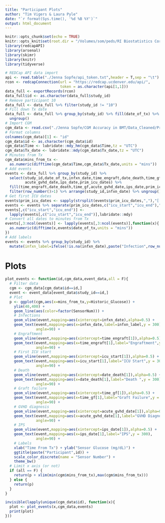 ```yaml
---
title: "Participant Plots"
author: "Tim Vigers & Laura Pyle"
date: "`r format(Sys.time(), '%d %B %Y')`"
output: html_document
---
```


```r
knitr::opts_chunk$set(echo = TRUE)
knitr::opts_knit$set(root.dir = "/Volumes/som/peds/RI Biostatistics Core/Shared/Shared Projects/Laura/BDC/Projects")
library(redcapAPI)
library(arsenal)
library(skimr)
library(knitr)
library(tidyverse)
```

```r
# REDCap API data import
api <- read.table("./Jenna Sopfe/api_token.txt",header = T,sep = "\t")
rcon <- redcapConnection(url = "https://redcap.ucdenver.edu/api/",
                         token = as.character(api[1,1]))
data_full <- exportRecords(rcon)
data_full$id <- as.character(data_full$study_id)
# Remove participant 10
data_full <- data_full %>% filter(study_id != "10")
# Fill down Tx date
data_full <- data_full %>% group_by(study_id) %>% fill(date_of_tx) %>%
  ungroup()
# Import CGM
cgm_data <- read.csv("./Jenna Sopfe/CGM Accuracy in BMT/Data_Cleaned/Prospective HSCT CGM Data Updated 6.24.19 FULL DATA SET.csv")
# Format columns
colnames(cgm_data)[1] <- "id"
cgm_data$id <- as.character(cgm_data$id)
cgm_data$Time <- lubridate::mdy_hm(cgm_data$Time,tz = "UTC")
cgm_data$Tx_date <- lubridate::mdy(cgm_data$Tx_date,tz = "UTC")
# Minutes from Tx
cgm_data$mins_from_tx <- 
  as.numeric(difftime(cgm_data$Time,cgm_data$Tx_date,units = "mins"))
# Add events
events <- data_full %>% group_by(study_id) %>%
  select(study_id,date_of_tx,infxn_date,time_engraft,date_death,time_gf,
         acute_gvhd_date,ips_date,prim_icu_dates) %>%
  fill(time_engraft,date_death,time_gf,acute_gvhd_date,ips_date,prim_icu_dates) %>%
  filter(row_number()>1) %>% arrange(study_id,infxn_date) %>% ungroup()
# Get first ICU dates
events$prim_icu_dates <- sapply(strsplit(events$prim_icu_dates,","),"[[",1)
events <- events %>% separate(prim_icu_dates,c("icu_start","icu_end"),"-")
events[,c("icu_start","icu_end")] <- 
  lapply(events[,c("icu_start","icu_end")],lubridate::mdy)
# Convert all dates to minutes from Tx
events[,3:ncol(events)] <- lapply(events[,3:ncol(events)],function(x){
  as.numeric(difftime(x,events$date_of_tx,units = "mins"))
})
# Add labels
events <- events %>% group_by(study_id) %>%
  mutate(infxn_label=ifelse(!is.na(infxn_date),paste("Infection",row_number()),NA))
```

# Plots

```r
plot_events <- function(id,cgm_data,event_data,all = F){
  # Filter data
  cgm <- cgm_data[cgm_data$id==id,]
  event <- event_data[event_data$study_id==id,]
  # Plot
  p <- ggplot(cgm,aes(x=mins_from_tx,y=Historic_Glucose)) + 
    ylim(40,400) + 
    geom_line(aes(color=factor(SensorNum))) +
    # Infections
    geom_vline(event,mapping=aes(xintercept=infxn_date),alpha=0.5) + 
    geom_text(event,mapping=aes(x=infxn_date,label=infxn_label,y = 300),
              angle=90) + 
    # Engraftment
    geom_vline(event,mapping=aes(xintercept=time_engraft[1]),alpha=0.5) + 
    geom_text(event,mapping=aes(x=time_engraft[1],label="Engraftment",y = 300),
              angle=90) + 
    # First ICU start
    geom_vline(event,mapping=aes(xintercept=icu_start[1]),alpha=0.5) + 
    geom_text(event,mapping=aes(x=icu_start[1],label="ICU Start",y = 300),
              angle=90) + 
    # Death
    geom_vline(event,mapping=aes(xintercept=date_death[1]),alpha=0.5) + 
    geom_text(event,mapping=aes(x=date_death[1],label="Death ",y = 300),
              angle=90) + 
    # Graft failure
    geom_vline(event,mapping=aes(xintercept=time_gf[1]),alpha=0.5) + 
    geom_text(event,mapping=aes(x=time_gf[1],label="Graft Failure",y = 300),
              angle=90) +
    # GVHD diagnosis
    geom_vline(event,mapping=aes(xintercept=acute_gvhd_date[1]),alpha=0.5) + 
    geom_text(event,mapping=aes(x=acute_gvhd_date[1],label="GVHD Diagnosis",y = 300),
              angle=90) +
    # IPS
    geom_vline(event,mapping=aes(xintercept=ips_date[1]),alpha=0.5) + 
    geom_text(event,mapping=aes(x=ips_date[1],label="IPS",y = 300),
              angle=90) +
    # Labels
    xlab("Time From Tx") + ylab("Sensor Glucose (mg/dL)") + 
    ggtitle(paste("Participant",id)) +
    scale_color_discrete(name = "Sensor Number") +
    theme_bw()
  # Limit x axis (or not)
  if (all == F) {
    return(p + xlim(min(cgm$mins_from_tx),max(cgm$mins_from_tx)))
  } else {
    return(p)
  }
}
```

```r
invisible(lapply(unique(cgm_data$id), function(x){
  plot <- plot_events(x,cgm_data,events)
  print(plot)
}))
```